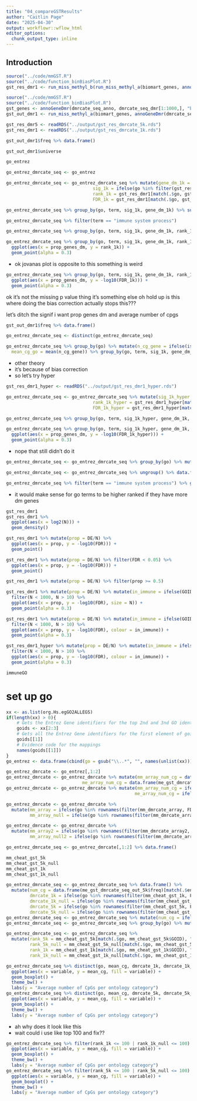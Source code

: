 ```yaml
---
title: "04_compareGSTResults"
author: "Caitlin Page"
date: "2025-04-30"
output: workflowr::wflow_html
editor_options:
  chunk_output_type: inline
---
```


## Introduction

```r
source("../code/mmGST.R")
source("../code/function_binBiasPlot.R")
gst_res_dmr1 <- run_miss_methyl_b(run_miss_methyl_a(biomart_genes, annoGeneDmr(dmrcate_seq_anno, dmrcate_seq_dmr[1:1000,], "biomart", biomart_genes)), "Wallenius")[[1]]
```

```r
source("../code/mmGST.R")
source("../code/function_binBiasPlot.R")
gst_genes <- annoGeneDmr(dmrcate_seq_anno, dmrcate_seq_dmr[1:1000,], "biomart", biomart_genes)
gst_out_dmr1 <- run_miss_methyl_a(biomart_genes, annoGeneDmr(dmrcate_seq_anno, dmrcate_seq_dmr[1:1000,], "biomart", biomart_genes))
```


```r
gst_res_dmr5 <- readRDS("../output/gst_res_dmrcate_5k.rds")
gst_res_dmr1 <- readRDS("../output/gst_res_dmrcate_1k.rds")
```

```r
gst_out_dmr1$freq %>% data.frame()
```

```r
gst_out_dmr1$universe
```
```r
go_entrez
```

```r
go_entrez_dmrcate_seq <- go_entrez
```
```r
go_entrez_dmrcate_seq <- go_entrez_dmrcate_seq %>% mutate(gene_dm_1k = ifelse(entrez %in% gst_out_dmr1$sig.eg, TRUE, FALSE),
                                 sig_1k = ifelse(go %in% filter(gst_res_dmr1, is.sig == TRUE)$GOID, TRUE, FALSE),
                                 rank_1k = gst_res_dmr1[match(.$go, gst_res_dmr1$GOID), "rank_fdr"],
                                 FDR_1k = gst_res_dmr1[match(.$go, gst_res_dmr1$GOID), "FDR"])
```

```r
go_entrez_dmrcate_seq %>% group_by(go, term, sig_1k, gene_dm_1k) %>% summarise(n=n()) %>% ungroup() %>% group_by(go) %>% mutate(prop_genes_dm = n/sum(n)) %>% mutate(gene_dm_1k = ifelse(sig_1k == FALSE & prop_genes_dm == 1))
```
```r
go_entrez_dmrcate_seq %>% filter(term == "immune system process")
```

```r
go_entrez_dmrcate_seq %>% group_by(go, term, sig_1k, gene_dm_1k, rank_1k, FDR_1k) %>% distinct(.) %>% summarise(n=n()) %>% ungroup() %>% group_by(go) %>% mutate(total = sum(n), prop_genes_dm = n/sum(n)) %>% filter(gene_dm_1k == TRUE) %>% ungroup() %>% .[order(.$rank_1k),]
```

```r
go_entrez_dmrcate_seq %>% group_by(go, term, sig_1k, gene_dm_1k, rank_1k, FDR_1k) %>% distinct(.) %>% summarise(n=n()) %>% ungroup() %>% group_by(go) %>% mutate(prop_genes_dm = n/sum(n)) %>% filter(gene_dm_1k == TRUE) %>%
  ggplot(aes(x = prop_genes_dm, y = rank_1k)) +
  geom_point(alpha = 0.3)
```
- ok jovanas plot is opposite to this
something is weird
```r
go_entrez_dmrcate_seq %>% group_by(go, term, sig_1k, gene_dm_1k, rank_1k, FDR_1k) %>% distinct(.) %>% summarise(n=n()) %>% ungroup() %>% group_by(go) %>% mutate(prop_genes_dm = n/sum(n)) %>% filter(gene_dm_1k == TRUE) %>%
  ggplot(aes(x = prop_genes_dm, y = -log10(FDR_1k))) +
  geom_point(alpha = 0.3)
```
ok it's not the missing p value thing it's something else
oh hold up is this where doing the bias correction actually stops this???

let's ditch the signif
i want prop genes dm
and average number of cpgs
```r
gst_out_dmr1$freq %>% data.frame()
```
```r
go_entrez_dmrcate_seq <- distinct(go_entrez_dmrcate_seq)
```

```r
go_entrez_dmrcate_seq %>% group_by(go) %>% mutate(n_cg_gene = ifelse(is.na(n_cg_gene), 0, n_cg_gene),
  mean_cg_go = mean(n_cg_gene)) %>% group_by(go, term, sig_1k, gene_dm_1k, rank_1k, FDR_1k, mean_cg_go) %>% distinct(.) %>% summarise(n=n()) %>% ungroup() %>% group_by(go) %>% mutate(prop_genes_dm = n/sum(n)) %>% filter(gene_dm_1k == TRUE)
```

- other theory
- it's because of bias correction
- so let's try hyper
```r
gst_res_dmr1_hyper <- readRDS("../output/gst_res_dmr1_hyper.rds")
```
```r
go_entrez_dmrcate_seq <- go_entrez_dmrcate_seq %>% mutate(sig_1k_hyper = ifelse(go %in% filter(gst_res_dmr1_hyper, is.sig == TRUE)$GOID, TRUE, FALSE),
                                 rank_1k_hyper = gst_res_dmr1_hyper[match(.$go, gst_res_dmr1_hyper$GOID), "rank_fdr"],
                                 FDR_1k_hyper = gst_res_dmr1_hyper[match(.$go, gst_res_dmr1_hyper$GOID), "FDR"])
```

```r
go_entrez_dmrcate_seq %>% group_by(go, term, sig_1k_hyper, gene_dm_1k, rank_1k_hyper, FDR_1k_hyper) %>% distinct(.) %>% summarise(n=n()) %>% ungroup() %>% group_by(go) %>% mutate(prop_genes_dm = n/sum(n)) %>% filter(gene_dm_1k == TRUE)
```


```r
go_entrez_dmrcate_seq %>% group_by(go, term, sig_1k_hyper, gene_dm_1k, rank_1k_hyper, FDR_1k_hyper) %>% distinct(.) %>% summarise(n=n()) %>% ungroup() %>% group_by(go) %>% mutate(prop_genes_dm = n/sum(n)) %>% filter(gene_dm_1k == TRUE) %>%
  ggplot(aes(x = prop_genes_dm, y = -log10(FDR_1k_hyper))) +
  geom_point(alpha = 0.3)
```
- nope that still didn't do it

```r
go_entrez_dmrcate_seq <- go_entrez_dmrcate_seq %>% group_by(go) %>% mutate(n_genes_go = n()) #i had double ups which got removed with distinct

go_entrez_dmrcate_seq <- go_entrez_dmrcate_seq %>% ungroup() %>% data.frame()
```

```r
go_entrez_dmrcate_seq %>% filter(term == "immune system process") %>% group_by(gene_dm_1k) %>% mutate(n=n())
```

- it would make sense for go terms to be higher ranked if they have more dm genes
```r
gst_res_dmr1
gst_res_dmr1 %>%
  ggplot(aes(x = log2(N))) +
  geom_density()
```

```r
gst_res_dmr1 %>% mutate(prop = DE/N) %>%
  ggplot(aes(x = prop, y = -log10(FDR))) +
  geom_point()

gst_res_dmr1 %>% mutate(prop = DE/N) %>% filter(FDR < 0.05) %>%
  ggplot(aes(x = prop, y = -log10(FDR))) +
  geom_point()
```
```r
gst_res_dmr1 %>% mutate(prop = DE/N) %>% filter(prop >= 0.5)
```
```r
gst_res_dmr1 %>% mutate(prop = DE/N) %>% mutate(in_immune = ifelse(GOID %in% immuneGO$GOIS, TRUE, FALSE)) %>%
  filter(N < 1000, N > 10) %>%
  ggplot(aes(x = prop, y = -log10(FDR), size = N)) +
  geom_point(alpha = 0.3)
```

```r
gst_res_dmr1 %>% mutate(prop = DE/N) %>% mutate(in_immune = ifelse(GOID %in% immuneGO$GOIS, TRUE, FALSE)) %>%
  filter(N < 1000, N > 10) %>%
  ggplot(aes(x = prop, y = -log10(FDR), colour = in_immune)) +
  geom_point(alpha = 0.3)
```
```r
gst_res_dmr1_hyper %>% mutate(prop = DE/N) %>% mutate(in_immune = ifelse(GOID %in% immuneGO$GOIS, TRUE, FALSE)) %>%
  filter(N < 1000, N > 10) %>%
  ggplot(aes(x = prop, y = -log10(FDR), colour = in_immune)) +
  geom_point(alpha = 0.3)
```

```r
immuneGO
```



# set up go
```r
xx <- as.list(org.Hs.egGO2ALLEGS)
if(length(xx) > 0){
    # Gets the Entrez Gene identifiers for the top 2nd and 3nd GO identifiers
    goids <- xx[2:3]
    # Gets all the Entrez Gene identifiers for the first element of goids
    goids[[1]]
    # Evidence code for the mappings
    names(goids[[1]])
}
go_entrez <- data.frame(cbind(go = gsub("\\..*", "", names(unlist(xx))), entrez = unlist(xx)))
```
```r
go_entrez_dmrcate <- go_entrez[,1:2]
go_entrez_dmrcate <- go_entrez_dmrcate %>% mutate(mm_array_num_cg = data.frame(mm_map_dmrcate_array$freq)[match(.$entrez, data.frame(mm_map_dmrcate_array$freq)$eg.all), "Freq"],
                             me_array_num_cg = data.frame(me_gst_dmrcate_array_out$freq)[match(.$entrez, data.frame(me_gst_dmrcate_array_out$freq)$freq_make_table), "Freq"])
go_entrez_dmrcate <- go_entrez_dmrcate %>% mutate(mm_array_num_cg = ifelse(is.na(mm_array_num_cg),0,mm_array_num_cg),
                                                 me_array_num_cg = ifelse(is.na(me_array_num_cg),0,me_array_num_cg) )

go_entrez_dmrcate <- go_entrez_dmrcate %>% 
  mutate(mm_array = ifelse(go %in% rownames(filter(mm_dmrcate_array, FDR < 0.05)), TRUE, FALSE),
         mm_array_null = ifelse(go %in% rownames(filter(mm_dmrcate_array_null, FDR < 0.05)), TRUE, FALSE))

go_entrez_dmrcate <- go_entrez_dmrcate %>% 
  mutate(mm_array2 = ifelse(go %in% rownames(filter(mm_dmrcate_array2, FDR < 0.05)), TRUE, FALSE),
         mm_array_null2 = ifelse(go %in% rownames(filter(mm_dmrcate_array2_null, FDR < 0.05)), TRUE, FALSE))
```
```r
go_entrez_dmrcate_seq <- go_entrez_dmrcate[,1:2] %>% data.frame()
```

```r
mm_cheat_gst_5k
mm_cheat_gst_5k_null
mm_cheat_gst_1k
mm_cheat_gst_1k_null
```

```r
go_entrez_dmrcate_seq <- go_entrez_dmrcate_seq %>% data.frame() %>%
  mutate(num_cg = data.frame(me_gst_dmrcate_seq_out_5k$freq)[match(.$entrez, data.frame(me_gst_dmrcate_seq_out_5k$freq)$freq_make_table), "Freq"],
         dmrcate_1k = ifelse(go %in% rownames(filter(mm_cheat_gst_1k, FDR < 0.05)), TRUE, FALSE),
         dmrcate_1k_null = ifelse(go %in% rownames(filter(mm_cheat_gst_1k_null, FDR < 0.05)), TRUE, FALSE),
         dmrcate_5k = ifelse(go %in% rownames(filter(mm_cheat_gst_5k, FDR < 0.05)), TRUE, FALSE),
         dmrcate_5k_null = ifelse(go %in% rownames(filter(mm_cheat_gst_5k_null, FDR < 0.05)), TRUE, FALSE))
go_entrez_dmrcate_seq <- go_entrez_dmrcate_seq %>% mutate(num_cg = ifelse(is.na(num_cg), 0, num_cg))
go_entrez_dmrcate_seq <- go_entrez_dmrcate_seq %>% group_by(go) %>% mutate(mean_cg = mean(num_cg)) %>% ungroup()

go_entrez_dmrcate_seq <- go_entrez_dmrcate_seq %>%
  mutate(rank_5k = mm_cheat_gst_5k[match(.$go, mm_cheat_gst_5k$GOID), "rank_fdr"],
         rank_5k_null = mm_cheat_gst_5k_null[match(.$go, mm_cheat_gst_5k_null$GOID), "rank_fdr"],
         rank_1k = mm_cheat_gst_1k[match(.$go, mm_cheat_gst_1k$GOID), "rank_fdr"],
         rank_1k_null = mm_cheat_gst_1k_null[match(.$go, mm_cheat_gst_1k_null$GOID), "rank_fdr"])
```

```r
go_entrez_dmrcate_seq %>% distinct(go, mean_cg, dmrcate_1k, dmrcate_1k_null) %>% melt(id = c("go", "mean_cg")) %>% filter(value == TRUE) %>%
  ggplot(aes(x = variable, y = mean_cg, fill = variable)) +
  geom_boxplot() +
  theme_bw() +
  labs(y = "Average number of CpGs per ontology category")
go_entrez_dmrcate_seq %>% distinct(go, mean_cg, dmrcate_5k, dmrcate_5k_null) %>% melt(id = c("go", "mean_cg")) %>% filter(value == TRUE) %>%
  ggplot(aes(x = variable, y = mean_cg, fill = variable)) +
  geom_boxplot() +
  theme_bw() +
  labs(y = "Average number of CpGs per ontology category")
```

* ah why does it look like this
* wait could i use like top 100 and fix??

```r
go_entrez_dmrcate_seq %>% filter(rank_1k <= 100 | rank_1k_null <= 100) %>% distinct(go, mean_cg, dmrcate_1k, dmrcate_1k_null) %>% melt(id = c("go", "mean_cg")) %>% filter(value == TRUE) %>%
  ggplot(aes(x = variable, y = mean_cg, fill = variable)) +
  geom_boxplot() +
  theme_bw() +
  labs(y = "Average number of CpGs per ontology category")
go_entrez_dmrcate_seq %>% filter(rank_5k <= 100 | rank_5k_null <= 100) %>% distinct(go, mean_cg, dmrcate_5k, dmrcate_5k_null) %>% melt(id = c("go", "mean_cg")) %>% filter(value == TRUE) %>%
  ggplot(aes(x = variable, y = mean_cg, fill = variable)) +
  geom_boxplot() +
  theme_bw() +
  labs(y = "Average number of CpGs per ontology category")
```





